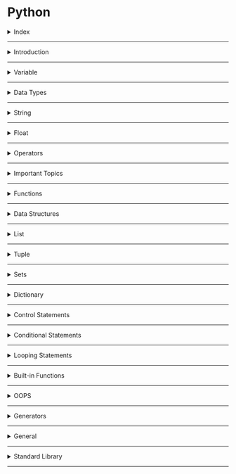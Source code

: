 # Python

<details>
<summary>Index</summary>

### Index
* Introduction
* Variable
* Data Types
* String
* Float
* Operators
* Important Topics
* Functions
* Data Structures
* List
* Tuple
* Set
* Dictionary
* Control Statements
* Conditional Statements
* Looping Statements
* Built-in Functions
* OOPs
* Generators
* General
* Standard Library

</details>

---

<details>
<summary>Introduction</summary>

### Introduction

##### Python
Python is an object-oriented programming language.  
we can create programs with minimal amount of code compare to the other programming languages like C++, Java. 

```py
print("Hello World")
```

* __Applications of Python__ : 
   - Web Applications
   - Artificial intelligence (AI)
   - Machine Learning (ML)
   - Backend Development, 
   - ...etc.

* __Features of Python__ :
   - Easy to Learn & Code
   - Open Source Programming Language
   - Object-Oriented Language
   - Dynamic Typed Language
   - Large Standard Library

##### Case sensitive
   - Python is a case-sensitive language. 
   - It means uppercase letters and lowercase letters are different in Python.
   - Example : The __username__, __UserName__, and __userName__ are three different variables.


##### Comment
A __Comment__ is not executed.
Understanding the code easily after a long-term.


```py
## Single Line Comment

"""
Multiple Comment
Multiline Comment
"""

'''
Multiple Comment
Multiline Comment
'''

```

##### Output
```py 
# print function => This is used to print the output
print("Hello World")   # Hello World
```

##### Input
```py 
# input function => This is used to take input from the user

# user input always a string datatype
user_input = input()   # Hello World

# print function => This is used to print the output
print(user_input)   # Hello World
```

##### Dynamically Typed
* __Python__ is a dynamically typed language, which means there is no need to declare the type of variable when we create it. 
* Python itself checks and identifies the type of a variable based on the assigned value.

* Other programming languages like `C`, `C++`, `Java`, `Typescript`...etc are statically typed languages which means we must declare the type of the variable. we cannot change the data type of a variable during the execution of the program.

```py 
x = 6
print(type(x))  # <class 'int'>

x = 'Ande Praveen' 
print(type(x))  # <class 'str'>
```

</details>

---

<details>
<summary>Variable</summary>

### Variable
Variables are like containers. we can use these containers to store data during program execution. we can mention a name for identify a particular container. So those named Containers are called variables. we can manipulate the data in the containers by referring that variable name.

we can store different types of data in the containers. In programming languages, we have some categories in data.

Python supports various data types:
1. String 
2. Integer 
3. Float
4. Boolean
5. None

* we can assign a value to the variable with the help of assignment Operator( `=` ).

```py 
my_variable = 10
```

values in the variables can be re-assigned.

```py 
my_variable = 10
print(my_variable)  # 10

my_variable = "Ten"
print(my_variable)  # Ten
```

</details>

---

<details>
<summary>Data Types</summary>

### Datatypes
The datatype determines how the data can be used in the program.  
* For example, mathematical operations can be done on Integer and Float types of data.
1. String
2. Integer 
3. Float
4. Boolean
5. None

##### Datatype Checking
We can check datatype with `type()` built-in function.

```py 
print((type(10)))  # <class 'int'>
```

##### String
A String is a stream of characters enclosed within quotes.

```py 
my_string1 = "Hello World"
my_string2 ='some@example.com'
my_string3 ="1234"
```

##### Integer
Any number without a decimal point is called Integer datatype.  

`-3, -2, -1, 0, 1, 2, 3`

##### Float
Any number with a decimal point is called float datatype.

`3.14, 10.0, 0.5`

##### Boolean
If we have Only 2 possible options to select either `True` or `False`.  
python considered `True` and `False` are boolean values.

##### None
It is used to __no value__ or __nothing__.

```py 
my_variable = None
```

##### Type Conversion
Converting the value from one datatype to another datatype is called Type Conversion.
* str()
* int()
* float()
* bool()
* list()
* tuple()
* set() 
* dict()

##### String to Integer
`int()` converts valid data of any type into integer.

```py 
a = "5"
a = int(a)
print(type(a))  # <class 'int'>
print(a)  # 5
```

##### Integer to String
`str()` converts data of any type into a string.

```py 
a = int(input())  # 2
b = int(input())  # 3
result = a + b
print("Sum: " + str(result))  # Sum: 5
```

##### Mutable vs Immutable
*  Immutable Data Types
   - values Cannot be modified after creation.		
   - Examples: `str`, `int`, `float`, `tuple`	
  
* Mutable Data Types
   - values Can be modified after creation also.
   - Examples: `list`, `set`, `dict`

##### Types of Variables
The scope of a variable is the region in which that variable can be accessed.
1. Local Variable
2. Global Variable

##### Local Variable 
If a variable is declared inside a function then that type of variable is called Local Variable. 

we can access these Local Variables only within that particular block of code.

If the value of the local variable is modified in one function, then that changes are not reflected in another function.

we can convert a local variable to a global variable by using `global` keyword before the variable.

```py 
def my_function():
    global my_variable
    my_variable = 10

# Call the function to set the value of my_variable
my_function()

# Now, you can print my_variable
print(my_variable)  # 10

```

##### Global Variables
If a variable is declared outside a function then that variable is called Global variable.

These Global Variables can be accessed at any part of the code including Functions also.

If the value of the global variable is modified inside a function then that changes are reflected in the rest of the program.

```py 

global_variable = 10
print(global_variable)  # 10

```
</details>

---

<details>
<summary>String</summary>

### String 
A __String__ is a stream of characters enclosed within quotes.

##### String Methods
* Verification
   - `isdigit()`
   - `islower()`
   - `isupper()`
   - `isalpha()`
   - `isalnum()`
   - `startswith()`
   - `endswith()` 
* Conversion
   - `lower()`
   - `upper()`
   - `swapcase()`
* Updation
   - `strip()`
   - `replace()` 
   - `split()`
* Counting
  - `count()`
* Finding
  - `index()`  
    

##### __Verification__
##### isdigit()
Give `True` if all the characters in the string are digits. Otherwise, `False`.

```py 
is_digit = "123".isdigit()
print(is_digit)  # True

is_digit = "123A".isdigit()
print(is_digit)  # False
```

##### islower()
Gives `True` if all letters in the string are in lowercase. Otherwise, `False` (If there is any uppercase letter).

```py 
is_lower = "hello praveen@".islower()
print(is_lower)  # True

is_lower = "Hello Praveen@".islower()
print(is_lower)  # False
```

##### isupper()
Gives `True` if all letters in the string are in uppercase. Otherwise, `False` (If there is any lowercase letter).

```py 
is_upper = "HELLO PRAVEEN!".isupper()
print(is_upper)  # True

is_upper = "Hello Praveen!".isupper()
print(is_upper)  # False
```

##### isalpha()
Gives `True` if all the characters in the string are only alphabet. Otherwise, `False` (lowercase or uppercase).

```py 
is_alpha = "Praveen".isalpha()
print(is_alpha)  # True

is_alpha = "Praveen123@".isalpha()
print(is_alpha)  # False
```

##### isalnum()
Gives `True` if the string is alphanumeric (a letter or a number). Otherwise, `False`.

```py 
is_alnum = "praveen123".isalnum()
print(is_alnum)  # True

is_alnum = "Praveen".isalnum()
print(is_alnum)  # True

is_alnum = "praveen123@".isalnum()
print(is_alnum)  # False
```

##### startswith()
Gives `True` if the string starts with the specified value. Otherwise, `False`.

```py 
url = "https://www.google.com"
is_secure_url = url.startswith("https://")
print(is_secure_url)  # True
```

##### endswith()
Gives `True` if the string ends with the specified value. Otherwise, `False`.

```py 
gmail_id = "example123@gmail.com"
is_gmail = "example@gmail.com".endswith("@gmail.com")
print(is_gmail)  # True
```

##### __Conversion__

##### lower()
Gives a new string by converting each letter of the given string to __lowercase__.

```py 
name = "Ande Praveen"
lower_name = name.lower()
print(lower_name)  # ande praveen

name = "Ande Praveen@1"
lower_name = name.lower()
print(lower_name)  # ande praveen@1
```

##### upper()
Gives a new string by converting each letter of the given string to __uppercase__.

```py 
name = "Ande Praveen"
upper_name = name.upper()
print(upper_name)  # ANDE PRAVEEN

name = "Ande Praveen@1"
upper_name = name.upper()
print(upper_name)  # ANDE PRAVEEN@1
```

##### swapcase()
Gives a new string after converting the uppercase letters to lowercase and vice-versa.

```py 
swapped = "Ande Praveen".swapcase()
print(swapped)  # aNDE pRAVEEN
```

##### __Updation__

##### strip()
Removes all the leading and trailing spaces from a string.

```py 
mobile = "  1234567890   "
mobile = mobile.strip()
print(mobile)  # 1234567890
```

```py 
name = "Praveen."
name = name.strip(".")
print(name)  # Praveen
```

```py 
name = ".,Praveen.,,  ."
name = name.strip(" ,.")
print(name)  # Praveen
```

##### replace()
Gives a new string after replacing all the occurences of the old string with the new string.

```py 
sentence = "I am bad boy"
sentence = sentence.replace("bad", "good")
print(sentence)  # I am good boy
```

##### split() 
The `split()` splits a string into a list at every specified separator.If no separator is specified, the default separator is whitespace.

```py 
nums = "1 2 3 4"
num_list = nums.split()
print(num_list)  # ['1', '2', '3', '4']  
```

```py 
nums = "1,2,3,4"
num_list = nums.split(',')
print(num_list)  # ['1', '2', '3', '4'] 
```

##### __Counting__

##### count()
The `count()` method gives the number of times the specified string appears in the string.

```py 
text = "Hello World"
letter_count = text.count("l")
print(letter_count)  # 3
```

##### __Finding__

##### index()
The `index()` method gives the index of first occurrence of the specified string.

```py 
sentence = "I am very happy"
word_index = sentence.index("happy")  # 10
```

</details>

---

<details>
<summary>Float</summary>

### Float Methods

##### round()
`round()` Function Rounds the float value to the given number of decimal digits.

`rounded_number = round(number, digits)`

digits -> defines the number of decimal digits to be considered for rounding.

When digits not specified, the default value is 0.

```py 
a = round(3.14159, 2)
print(a)  # 3.14

a = round(5.6777)
print(a)  # 6
```
</details>

---

<details>
<summary>Operators</summary>

### Operators

1. Assignment
   * `=`
2. Arithmetic
   * `+ - * /`
   * `%`  Modulus -> Remainder
   * `**` Exponent -> power
   * `//` Floor Division -> Quotient
3. Compound Assignment -> Assign to a Existed Variable
   * `+=   -=  *=   /=`
4. Conditionals
   * `==   !=   <   >   <=   >=`
5. Logical
   * The logical operators are used to perform logical operations on Boolean values. Gives `True` or `False` as a result.
     - `and` -> All the booleans are __True__
     - `or` -> Any one of the booleans is __True__
     - `not` -> It gives opposite of boolean

##### BODMAS
The standard order of evaluating an expression is __BODMAS__ rule.

1. Brackets (B)
2. Orders (O) -> Exponent
3. Division (D)
4. Multiplication (M)
5. Addition (A)
6. Subtraction (S)

`Expression: (5 * 2) + (3 * 4 + 4 / 2)`

* Step by Step Explanation
```Bash
(5 * 2) + (3 * 4 + 4 / 2)
(10) + (3 * 4 + 2)
(10) + (12 + 2)
(10) + (14)
24
```

</details>

---

<details>
<summary>Important Topics</summary>

### Important Topics
* Concatenation
* Repetition
* Indexing
* Membership Check
* String Format

##### Concatenation
Concatenation means Joining.  
we can do Concatenation with addition symbol `+`.
* String Concatenation is possible only with strings. 
* list concatenation is possible only with lists.

```py 
# String Concatenation
a = "Hello" + " " + "World"
print(a)  # Hello World

# List Concatenation
list_a = [1, 2, 3]
list_b = [4, 5, 6]

final_list = list_a + list_b
print(final_list)  # [1, 2, 3, 4, 5, 6]
```

##### Repetition
we can do repetition with multiplication symbol `*`.

```py 
# string repetition with '*' operator
a = "*" * 10
print(a)  # **********

# list repetition with '*' operator
a = [1, 2, 3] * 3
print(a)  # [1, 2, 3, 1, 2, 3, 1, 2, 3]
```

##### Indexing
Every Character/Item has two index values.
* Positive Indexing
   - Positive Index returns the nth character/Item from the start.
* Negative Indexing
   - Negative Index returns the nth character/Item from the end.

```py 
# Indexing
# Index starts from 0

#  P  R  A  V  E  E  N
#  0  1  2  3  4  5  6  =>  Positive
# -7 -6 -5 -4 -3 -2 -1  =>  Negative

# String
my_name = "Ande Praveen"
print(my_name)  # Ande Praveen

# Positive Index
first_character = my_name[0]
print(first_character)  # A

# Negative Index
last_character = my_name[-1]
print(last_character)  # n

# List
numbers_list = [0, 1, 2, 3, 4, 5]
print(numbers_list)  # [0, 1, 2, 3, 4, 5]

# Positive Index
first_Item = numbers_list[0]
print(first_Item)  # 0

# Negative Index
last_item = numbers_list[-1]
print(last_item)  # 5
```

##### Membership Check
Membership gives `True` or `False`. 

```py 
# Membership Check

"""
in
not in
"""

print("----string membership check-------")
word = "python"
is_part = "on" in word
print(is_part)  # True

word = "python"
is_part = "on" not in word
print(is_part)  # False

print("----list membership check-------")
my_list = [1, 2, 3, 4, 5]
is_part = 5 in my_list
print(is_part)  # True

my_list = [1, 2, 3, 4, 5]
is_part = 5 not in my_list
print(is_part)  # False

print("----tuple membership check-------")
my_tuple = (1, 2, 3, 4, 5)
is_part = 5 in my_tuple
print(is_part)  # True

print("-------")
my_tuple = (1, 2, 3, 4, 5)
is_part = 5 not in my_tuple
print(is_part)  # False

```

##### String Format
string formatting simplifies the concatenation.

```py 
# string formatting

# without string formatting
name = "praveen"
age = 26
message = "my name is " + name + " and "+ " my age is " + str(age) + "."
print(message)   # my name is praveen and  my age is 26.

# with string formatting
name = "praveen"
age = 26
message = f"my name is {name} and my age is {age}."
print(message)  # my name is praveen and my age is 26.

```

##### Packing & Unpacking

```py 

# Packing & Unpacking

"""
packing : 
In tuple packing, values separated by commas will be packed into a tuple.
"""
my_tuple = 1, 2, 3
print(my_tuple)  # (1, 2, 3)
print(type(my_tuple))  # <class 'tuple'>

a = 1,
print(a)  # (1,)
print(type(a))  # <class 'tuple'>

a, = 1,
print(a)  # 1
print(type(a))  # <class 'int'>


"""
unpacking :
values of any sequence can be directly assigned to variables.
number of variables in the left should match the length of sequence.
"""

my_tuple = ("R", "e", "d")
print(my_tuple)  # ('R', 'e', 'd')

# we must match the number of variable to number of items in sequence.
variable_1, variable_2, variable_3, = my_tuple
print(variable_1)  # R
print(variable_2)  # e
print(variable_3)  # d

```

##### Slicing

```py 
# slicing

# String Slicing
# Obtaining a part of a string is called string slicing.

"""
variable_name[start_index:end_index]
starts from start_index and stops at end_index
end_index is not included in the slice
"""

string = "Hello World"
print(string)  # Hello World

print("-----string slicing-----")
sliced_part = string[6:11]
print(sliced_part)  # world

print("-----slicing to end------")
sliced_part = string[6:]
print(sliced_part)  # world

print("-----slicing from start------")
sliced_part = string[:5]
print(sliced_part)  # Hello

print("-------string slicing with negative indexing----")
sliced_part = string[-11:-6]
print(sliced_part)  # Hello

print("-------string slicing with Positive Indexing & Negative Indexing ----")
sliced_part = string[0:-6]
print(sliced_part)  # Hello

print("----reversing a string-------")
# -1 step will reverse the order of items in the string.
reversed_string = string[::-1]
print(reversed_string)  # dlroW olleH
```


```py 

# Slicing
# List Slicing

numbers_list = [0, 1, 2, 3, 4, 5]
print(numbers_list)  # [0, 1, 2, 3, 4, 5]

print("------list slicing------")
sliced_part = numbers_list[1:3]
print(sliced_part)  # [1, 2]

print("-----slicing to end------")
sliced_part = numbers_list[3:]
print(sliced_part)  # [3, 4, 5]

print("-----slicing from start------")
sliced_part = numbers_list[:3]
print(sliced_part)  # [0, 1, 2]

print("------list slicing with negative indexing------")
sliced_part = numbers_list[-5:-1]
print(sliced_part)  # [1, 2, 3, 4]

print("------list slicing with Positive Indexing & Negative Indexing------")
sliced_part = numbers_list[1:-1]
print(sliced_part)  # [1, 2, 3, 4]

print("====== slicing with step size ======")

print("------slicing with positive step size-----")
# variable[start:end:positive_step]
sliced_part = numbers_list[1:5:2]
print(sliced_part)  # [1, 3]

print("----slicing with negative step size-------")
"""
variable[start:end:negative_step]
start index should be greater than end index.
start > end
"""
sliced_part = numbers_list[5:2:-1]
print(sliced_part)  # [5, 4, 3]

print("----reversing a list-------")
# -1 for step will reverse the order of items in the list.
reversed_list = numbers_list[::-1]
print(reversed_list)  # [1, 2, 3, 4, 5]

```

##### Case Style

```py 
# case style

print("camelCase")  # camelCase
print("PascalCase")  # PascalCase
print("snake_case")  # snake_case

```

</details>

---

<details>
<summary>Functions</summary>

### Functions
A __Function__ is a block of reusable code to perform a specific action. Functions help us in using existing code without writing it every time when we need it. A Function is executed when calls it.

We can use the same code many times with different arguments, to produce different results.

A function can be defined using a keyword `def`. A function is uniquely identified by the function_name.

```py
# Function Definition
def greet():
    print("Hello")


# Function Calling
greet()  # Hello
greet()  # Hello
```

##### Function Arguments
We can pass values to a function using Arguments.

```py 
# Function with Arguments

# Function Declaration
def greet(word):
    message = "Hello " + word
    print(message)


name = input()  # Praveen

# we can pass values to a function using an argument
# Function Calling
greet(word=name)  # Hello Praveen
```

```py
# Function declaration with return Keyword
def greet(word):
    return "Hello " + word


name = input()  # Praveen

output = greet(word=name)
print(output)  # Hello Praveen

```
##### Positional Arguments

```py
# Function declaration with return Keyword
def greet(greet, name):
    return greet + " " + name


my_greet = input()  # Hello
my_name = input()  # Praveen

output = greet(my_name, my_greet)
print(output)  # Hello Praveen

```

##### Providing default values
Default values indicate that the function argument will take that value if no argument value is passed during the function call.

```py 
def greet(arg_1 = "Hi", arg_2 = "Ram"):
    print(arg_1 + " " + arg_2)


greeting = input()  # Hello
name = input()  # Teja

greet()  # Hi Ram
greet(greeting)  # Hello Ram
```

##### Recursion
A function calling itself is called Recursion.

```py 
def factorial(n):  # Recursive Function
   if n == 1:  # Base Case
       return 1
   return n * factorial(n - 1)  # Recursion


num = int(input())  # 5
result = factorial(num)
print(result)  # 120
```

##### Lambda function 
A `lambda` function is an __anonymous__ function used for doing simple operations. __lambda__ functions can have any number of arguments, but can only have one expression.

The expression is executed and returned when the lambda function is called.
`lambda arguments: expression`

```py 
mul = lambda x, y: x * y
print(mul(3, 7))  # 21
```

</details>

---

<details>
<summary>Data Structures</summary>

### Data Structures
Data Structures allow us to store and organize data efficiently.
This will allow us to easily access and perform operations on the data.

In Python, there are four built-in data structures :
* List
* Tuple
* Set
* Dictionary

1. Lists:
   - Ordered collection of data.
   - Mutable (can be modified after creation).
   - Enclosed within square brackets `[]`.
   - Example: `[1, 2, 3, 4, 5]`.
   - Allows duplicate elements.
   - Created using the `list()` function.

2. Tuples:
   - Ordered collection of data.
   - Immutable (cannot be modified after creation).
   - Enclosed within parentheses `()`.
   - Example: `(1, 2, 3, 4, 5)`.
   - Allows duplicate elements.
   - Created using the `tuple()` function.

3. Sets:
   - Unordered collection of data.
   - Mutable (can be modified after creation).
   - Enclosed within curly brackets `{}`.
   - Example: `{1, 2, 3, 4, 5}`.
   - Does not allow duplicate elements.
   - Created using the `set()` function.

4. Dictionaries:
   - Unordered collection of data that stores data in key-value pairs.
   - Mutable (can be modified after creation).
   - Enclosed within curly brackets `{}` in the form of key-value pairs.
   - Example: `{ 'a': 1, 'b': 2, 'c': 3, 'd': 4, 'e': 5 }`.
   - Does not allow duplicate keys.
   - Created using the `dict()` function.

</details>

---

<details>
<summary>List</summary>

### List
An Array holds an ordered collection of items.  
__List__ is the Mutable Data Structure.

![list](./Assets/04_Data_Structures/01_list/list.webp)

##### Creating a List
A List can be created by enclosing elements within [square] brackets where each item is separated by a comma.

```py 
a = 2
list_a = [5, "Six", a, 8.2]

print(type(list_a))  # <class 'list'>
print(list_a)  # [5, "Six", a, 8.2]
```

##### List Methods

```py 
# Data Structures
# list

"""
list methods:
-------------
append() => adds an element to the end of the list.
extend() => adds all the elements of the sequence to the end of the list.
insert() => element inserted to the list at specified index.

pop() => removes last element
remove() => removes the first matching element from the list
clear() => removes all the items from the list & it gives Empty List

index() => returns the index of first matching element from the list
count() => returns the number of elements with the specified value
len() => find number of items

sort() => arrange in ascending order
sorted() => it creates a new sorted list

join() => The `join()` takes all the items in a sequence of strings and joins them into one string.
` 
==============
"""

print("-----append()--------")
# my_list.append(value)
# adds an element to the end of the list.

my_list = [1, 2, 3, 4, 5]
print(my_list)  # [1, 2, 3, 4, 5]
add_element = "six"
my_list.append(add_element)
print(my_list)  # [1, 2, 3, 4, 5, 'six']

print("-------")

my_list = [1, 2, 3, 4, 5]
print(my_list)  # [1, 2, 3, 4, 5]
add_list = ["six", "seven"]
my_list.append(add_list)
print(my_list)  # [1, 2, 3, 4, 5, ['six', 'seven']]


print("-----extend()------")
# list_a.extend(list_b)
# adds all the elements of the sequence to the end of the list.

list_a = [1, 2, 3]
list_b = ["four", "five", "six"]
print(list_a)  # [1, 2, 3]
list_a.extend(list_b)
print(list_a)  # [1, 2, 3, 'four', 'five', 'six']

print("----insert()-----")
# my_list.insert(index, value)
# element inserted to the list at specified index.
my_list = [1, 2, 3, 4, 5]
print(my_list)  # [1, 2, 3, 4, 5]
add_element = "six"
my_list.insert(3, add_element)
print(my_list)  # [1, 2, 3, 'six', 4, 5]


print("-----pop()------")
# my_list.pop()
# removes last element and returns last element.
my_list = [1, 2, 3, 4, 5]
print(my_list)  # [1, 2, 3, 4, 5]
last_item = my_list.pop()
print(last_item)  # 5
print(my_list)  # [1, 2, 3, 4]

print("-----remove()------")
# my_list.remove(value)
# removes the first matching element from the list
my_list = [1, 2, 3, 2, 5]
print(my_list)  # [1, 2, 3, 2, 5]
my_list.remove(2)
print(my_list)  # [1, 3, 2, 5]

print("-----clear()-------")
# my_list.clear()
# removes all the items from the list
# it gives an empty list
my_list = [1, 2, 3, 4, 5]
print(my_list)  # [1, 2, 3, 4, 5]
my_list.clear()
print(my_list)  # []

print("------index()-----")
# my_list.index(value)
# returns the index of first matching element from the list
my_list = [1, 2, 3, 3, 5]
print(my_list)  # [1, 2, 3, 3, 5]
index = my_list.index(3)
print(index)  # 2

print("-----count()--------")
# my_list.count(value)
# returns the number of elements with the specified value
my_list = [1, 2, 3, 3, 5]
print(my_list)  # [1, 2, 3, 3, 5]
counting = my_list.count(3)
print(counting)  # 2

print("---sort()------")
# my_list.sort()
# arrange in ascending order
my_list = [1, 4, 2, 8, 4, 6, 5]
print(my_list)  # [1, 4, 2, 8, 4, 6, 5]
my_list.sort()  # sort modifies the list
print(my_list)  # [1, 2, 4, 4, 5, 6, 8]

print("------sorted()-----")
# sorted() is a function
# it creates a new sorted list
my_list = [1, 4, 2, 8, 4, 6, 5]
print(my_list)  # [1, 4, 2, 8, 4, 6, 5]
sorted_list = sorted(my_list)
print(sorted_list)  # [1, 2, 4, 4, 5, 6, 8]
print(my_list)  # [1, 4, 2, 8, 4, 6, 5]

print("-----copy of list--------")
my_list = [1, 2, 3, 4, 5]
print(my_list)  # [1, 2, 3, 4, 5]
print(id(my_list))  # 2143112213184
copy_list = my_list.copy()
print(copy_list)  # [1, 2, 3, 4, 5]
print(id(copy_list))  # 2143112510720

print("----")
my_list = [1, 2, 3, 4, 5]
print(my_list)  # [1, 2, 3, 4, 5]
print(id(my_list))   # 2143112147392
copy_list = my_list.copy()
copy_list[0] = 0
my_list[4] = 7
print(my_list)  # [1, 2, 3, 4, 7]
print(copy_list)  # [0, 2, 3, 4, 5]
print(id(copy_list))  # 2143112213184

print("====================")
```

```py 
# Data Structures
# List


"""
list holds an ordered sequence of items.
list is a mutable

"""

print("-----converting to list-------")
# list(sequence)
# takes a sequence and converts it into list
name = "praveen"
print(name)  # praveen
characters_list = list(name)
print(characters_list)  # ['p', 'r', 'a', 'v', 'e', 'e', 'n']

print("----list item updation-------")
# mylist[index] = value
my_list = [0, 1, 2, 3, 4, 5]
print(my_list)  # [0, 1, 2, 3, 4, 5]
my_list[3] = "Three"
print(my_list)  # [0, 1, 2, 'Three', 4, 5]


print("----length of list-------")
list_length = len(my_list)
print(list_length)  # 6
```

##### join() 
The `join()` takes all the items in a sequence of strings and joins them into one string.

`sentence = "joiner".join(sequence)`

```py 
list_a = ['Python', 'is', 'a', 'programming', 'language']
string_a = " ".join(list_a)
print(string_a)  # Python is a programming language
```

##### reverse a List
Reversing a list using `reverse()` method

The `reverse()` method can be used to reverse a List. It updates the original list.

```py 
week_days = ['Monday', 'Tuesday', 'Wednesday']
week_days.reverse()

print(week_days)  # ['Wednesday', 'Tuesday', 'Monday']
```

##### Remove
remove is a method that is used to remove the first occurrence of a specified value from a list. If the specified value is not found, it raises a ValueError.

```py 
my_list = [1, 2, 3, 2]
my_list.remove(2)

print(my_list) # [1,3,2]
```


```py 
# remove all 2's
my_list = [1, 2, 3, 2, 5]

while 2 in my_list:
    my_list.remove(2)

print(my_list)  # [1,3,5]
```

##### del 
we can delete a variable.  
`del` is a statement that is used to delete an item at a specific index from a list. If the specified index does not exist, it raises an IndexError. 
```py 
my_list = [1, 2, 3, 2]
del my_list[1]

del my_list

```

It is recommended to use `remove` when you want to remove an item by its value and `del` when you want to remove an item by its index.

##### Shallow Copy
A shallow `copy` creates a new object which stores the reference of the original elements.

```py 

original_list = [1, 2, 3, 4, 5]

# Copy Method
shallow_copy = original_list.copy()

# Slicing
shallow_copy = original_list[:]

# List Constructor
shallow_copy = list(original_list)

```

##### Deep Copy
A `deepcopy` creates a new object and recursively adds the copies of nested objects present in the original elements. 

```py 
from copy import copy, deepcopy

original_list = [1, [2, 3], 4]

shallow_copy = copy(original_list)
deep_copy = deepcopy(original_list)

# Modify the shallow copy
shallow_copy[0] = 100
shallow_copy[1][0] = 200

# Modify the deep copy
deep_copy[0] = 1000
deep_copy[1][0] = 2000

print(original_list)  # [100, [200, 3], 4]
print(shallow_copy)  # [100, [200, 3], 4]
print(deep_copy)     # [1000, [2000, 3], 4]

```
</details>

---

<details>
<summary>Tuple</summary>

### Tuple
A __tuple__ holds an ordered collection of items. A tuple is an immutable object, i.e. we cannot change the items of the tuple after creation. we can use Read-Only purpose.

##### Creating a Tuple
* Created by enclosing elements within (round) brackets.
* Each item is separated by a comma.

```py 
# Data Structures
# tuples

"""
It holds an ordered sequence of items.
tuple is immutable object.
tuples doesn't support modification.
we can use the tuple items.

operations done on tuples :
 len()
 iterating
 slicing
 extended slicing
"""

print("----creating a tuple-------")
# create a tuple by enclosing within (round) brackets.
# brackets are optional while creating tuples.
a = "variable"
my_tuple = (a, 1, 2.43, "three", True)
print(my_tuple)  # ('variable', 1, 2.43, 'three', True)
print(type(my_tuple))  # <class 'tuple'>

print("---single item tuple-----")
my_tuple = (26,)
print(my_tuple)  # (26,)
print(type(my_tuple))  # <class 'tuple'>

print("---accessing tuple elements-----")
# accessing tuple elements is also similar to string and list accessing.
my_tuple = (a, 1, 2.43, "three", True)
print(my_tuple[3])  # three

print("---tuples doesn't support modification----")
my_tuple = (a, 1, 2.43, "three", True)
# my_tuple[3] = "four"  # Tuples don't support item assignment


print("------converting string to tuple-------")
# tuple(sequence)
color = "Red"
print(color)  # Red
color_tuple = tuple(color)
print(color_tuple)  # ('R', 'e', 'd')


print("------converting list to tuple-------")
my_list = [1, 2.43, "three", True]
print(my_list)  # [1, 2.43, 'three', True]
my_tuple = tuple(my_list)
print(my_tuple)  # (1, 2.43, 'three', True)

print("==================")

```
</details>

---

<details>
<summary>Sets</summary>

### Sets 
Sets are the unordered collection of items.  
* Sets contain unique elements (no duplicates)
* Set is mutable data structure.

##### Creating a Set
- Created by enclosing elements within `{curly}` brackets.
- Each item is separated by a comma.
- Set items need not be in the same order as defined.

```py 
a = 2
set_a = {5, "Six", a, 8.2}
print(type(set_a))  # <class 'set'>
print(set_a)  # {5, "Six", 2, 8.2}
```

```py 
set_a = {"a", "b", "c", "a"}
print(set_a)  # {'b', 'a', 'c'}  # set removes the duplicates
```

```py 
# Datastructures
# set

"""
unordered collections of items
every set element is unique.
every set element must be immutable.
As `list` is mutable, Set cannot have list as an item.
set contains unique elements.
"""

print("----creating a set --------")
# A set is created by enclosing elements within {curly} brackets.
# Each item is separated by a comma.
variable = 26
my_set = {variable, 1, 3.14, "string", True}
# set items are unordered items.
print(my_set)  # {1, 26, 3.14, 'string'}
print(type(my_set))  # <class 'set'>

print("---set items are unique items-----")
# set contains unique elements.
# no duplicate items
# set removes the duplicate elements.
my_set = {1, 2, 2, 3, 3, 3}
print(my_set)  # {1, 2, 3}

print("-------immutable items----")
# my_set = {1,  2, [3, 4]}  # Error
# print(my_set)

my_set = {1,  2, (2, 4)}  # No Error
print(my_set)  # {1, 2, (2, 4)}

print("-----creating empty set-----")
empty_set = set()
print(empty_set)  # set()
print(type(empty_set))  # <class 'set'>

print("------converting to set-----")
# set(sequence) takes any sequence as argument and converts to set, avoiding duplicates.
print("-----list to set-----")
my_list = [1, 2, 2, 3, 3, 3, 4, 4, 4, 4]
print(my_list)  # [1, 2, 2, 3, 3, 3, 4, 4, 4, 4]
print(type(my_list))  # <class 'list'>

my_set = set(my_list)
print(my_set)  # {1, 2, 3, 4}
print(type(my_set))  # <class 'set'>

print("-----string to set-----")

string = "apple"
print(string)  # apple
print(type(string))  # <class 'str'>

my_set = set(string)
print(my_set)  # {'a', 'l', 'e', 'p'}
print(type(my_set))  # <class 'set'>

print("-----tuple to set-----")
my_tuple = (1, 2, 2, 3, 3, 3, 4, 4, 4, 4)
print(my_tuple)  # (1, 2, 2, 3, 3, 3, 4, 4, 4, 4)
print(type(my_tuple))  # <class 'tuple'>

my_set = set(my_tuple)
print(my_set)  # {1, 2, 3, 4}
print(type(my_set))  # <class 'set'>

print("------accessing items--------")
# as sets are unordered, we cannot access or change an item of a set.
# we cannot do indexing and slicing

print("=========== set methods ==========")

'''
add()
update()
discard()
remove()
'''

print("---adding items------")

print("-----adding single item------")
# adds the item to the set, if  the item is not present already.
# my_set.add(value)
my_set = {1, 2, 3, 4}
print(my_set)  # {1, 2, 3, 4}
add_item = 5
my_set.add(add_item)
print(my_set)  # {1, 2, 3, 4, 5}

print("----------adding multiple items----------")
# add multiple items to the set.
# my_set.update(sequence)
my_set = {1, 2, 3, 4}
print(my_set)  # {1, 2, 3, 4}
add_list = [5, 6, 7, 7, 7, 6]
my_set.update(add_list)
print(my_set)  # {1, 2, 3, 4, 5, 6, 7}


print("-------removing a specific item--------")
print("----discard()-----")
# takes a single value and removes if present.
# if not present gives No error
# my_set.discard(value)
my_set = {1, 2, 3, 4, 5, 6, 7}
print(my_set)  # {1, 2, 3, 4, 5, 6, 7}
remove_item = 3
my_set.discard(remove_item)
print(my_set)  # {1, 2, 4, 5, 6, 7}

print("-------remove()-------")
# takes a single value and removes if present.
# if not present gives an error
# my_set.remove(value)
my_set = {1, 2, 3, 4, 5, 6, 7}
print(my_set)  # {1, 2, 3, 4, 5, 6, 7}
remove_item = 3
my_set.remove(remove_item)
# remove_item = 8
# my_set.remove(remove_item) # gives an error
print(my_set)  # {1, 2, 4, 5, 6, 7}


print("-------operations on sets-----")
# clear
# len
# membership check

print("----membership check------")
my_set = {1, 2, 3, 4, 5, 6, 7}
print(my_set)  # {1, 2, 3, 4, 5, 6, 7}
is_part = 3 in my_set
print(is_part)  # True
is_part = 8 in my_set
print(is_part)  # False

```

##### Set Operations

```py 
# Data structures
# set

print("-----set operations-------")
"""
union  => |
intersection => &
difference => -
symmetric_difference => ^
"""

print("------union-----")
# union of two sets is a set containing all elements of both sets.
# set_a | set_b
# set_a.union(sequence)
print("-----|--------")
set_a = {1, 2, 3, 4}
set_b = {3, 4, 5, 6}
union_set = set_a | set_b
print(union_set)  # {1, 2, 3, 4, 5, 6}

print("-----union()--------")
# union() converts sequence to a set, and performs the union.
set_a = {1, 2, 3, 4}
set_b = [3, 4, 5, 6]
union_set = set_a.union(set_b)
print(union_set)  # {1, 2, 3, 4, 5, 6}

print("----intersection------")
# intersection of two sets is a set containing common elements of both sets.
# set_a & sety_b
# set_a.intersection(sequence)
print("---------&--------")
set_a = {1, 2, 3, 4}
set_b = {3, 4, 5, 6}
common_set = set_a & set_b
print(common_set)  # {3, 4}

print("-----intersection()--------")
# intersection() converts sequence to a set, and performs the union.
set_a = {1, 2, 3, 4}
set_b = [3, 4, 5, 6]
common_set = set_a.intersection(set_b)
print(common_set)  # {3, 4}

print("-------difference------")
# difference of two sets is a set containing all the elements in the first set but not second.
# set_a - sety_b
# set_a.difference(sequence)
print("--------- - --------")
set_a = {1, 2, 3, 4}
set_b = {3, 4, 5, 6}
difference_set = set_a - set_b
print(difference_set)  # {1, 2}

print("-----difference()--------")
# difference() converts sequence to a set, and performs the difference.
set_a = {1, 2, 3, 4}
set_b = [3, 4, 5, 6]
difference_set = set_a.difference(set_b)
print(difference_set)  # {1, 2}

print("-----symmetric_difference------")
# symmetric_difference of two sets is a set containing all elements which are not common to both sets.
# set_a ^ sety_b
# set_a.symmetric_difference(sequence)

print("--------- ^ --------")
set_a = {1, 2, 3, 4}
set_b = {3, 4, 5, 6}
symmetric_difference_set = set_a ^ set_b
print(symmetric_difference_set)  # {1, 2, 5, 6}

print("-----symmetric_difference()--------")
# symmetric_difference() converts sequence to a set, and performs the symmetric_difference.
set_a = {1, 2, 3, 4}
set_b = [3, 4, 5, 6]
symmetric_difference_set = set_a.symmetric_difference(set_b)
print(symmetric_difference_set)  # {1, 2, 5, 6}


print("-------set comparisons------")
# set comparisons are used to validate whether one set is fully exists within another.
# issubset()
# issuperset()
# isdisjoint()

print("-------subset--------")
# set_2.issubset(set_1)
# It returns True if all elements of second set are in  first set, else False.

set_1 = {1, 2, 3, 4, 5}
set_2 = {1, 2}
is_subset = set_2.issubset(set_1)
print(is_subset)  # True

print("-------superset--------")
# set_1.issuperset(set_2)
# It returns True if all elements of second set are in  first set, else False.

set_2 = {1, 2, 3, 4, 5}
set_1 = {1, 2}
is_superset = set_2.issuperset(set_1)
print(is_superset)  # True

print("-------disjoint--------")
# set_1.isdisjoint(set_2)
# It returns True when no common elements, else False.

set_1 = {1, 2, 3, 4}
set_2 = {5, 6, 7, 8}
is_disjoint = set_2.isdisjoint(set_1)
print(is_disjoint)  # True

set_1 = {1, 2, 3, 4, 5}
set_2 = {5, 6, 7, 8}
is_disjoint = set_2.isdisjoint(set_1)
print(is_disjoint)  # False

print("=================")

```

</details>

---

<details>
<summary>Dictionary</summary>

### Dictionary
A Dictionary is an unordered collection of items. Every dictionary item is a __Key-Value__ pair.  

##### create a Dictionary:  
* A dictionary is created by enclosing items within `{curly}` brackets.
* Each item in the dictionary has a Key-Value pair separated by a comma.

```py 
dict_a = {
  "name": "Teja",
  "age": 15
}
```

```py 
# Data structures
# dictionaries

"""
unordered collection of items
every dictionary item is a key-value pair.
"""

print("-------creating a dictionary-----")
# dictionary is created by enclosing items within {curly} brackets.
# each item in dictionary has a key-value pair separated by a comma.

my_dictionary = {"name": "praveen",
                 "age": 26,
                 "gmail": "praveenande84@gmail.com"}
print(my_dictionary)  # {'name': 'praveen', 'age': 26, 'gmail': 'praveenande84@gmail.com'}
print(type(my_dictionary))  # <class 'dict'>

print("---immutable keys---")
# dictionary keys must be immutable and must be unique.
# values can be any datatype and can repeat.

print("---creating empty dictionary-----")
empty_dictionary = {}
print(empty_dictionary)  # {}
print(type(empty_dictionary))  # <class 'dict'>

print("---------")
empty_dictionary = dict()
print(empty_dictionary)  # {}
print(type(empty_dictionary))  # <class 'dict'>

print("------accessing dictionary items------")
# to access the items in dictionary, we use [square] bracket along with the key to obtain its value.

print("-----accessing items----")
print("----get()----")
# The get() method returns None if the key is not found.
# my_dictionary.get("key")
my_dictionary = {"name": "praveen",
                 "age": 26,
                 "gmail": "praveenande84@gmail.com"}
print(my_dictionary)  # {'name': 'praveen', 'age': 26, 'gmail': 'praveenande84@gmail.com'}
print(my_dictionary.get("salary"))  # None

print("-----use [square] brackets-----")
# when we use the square brackets [] to access the key-value, keyError is raised in case key is not found in the dictionary.
my_dictionary = {"name": "praveen",
                 "age": 26,
                 "gmail": "praveenande84@gmail.com"}
print(my_dictionary)  # {'name': 'praveen', 'age': 26, 'gmail': 'praveenande84@gmail.com'}
# print(my_dictionary["salary"]) # KeyError: 'salary'
print(my_dictionary["name"])  # praveen

print("----membership check-------")
# check if the given key exists
my_dictionary = {"name": "praveen",
                 "age": 26,
                 "gmail": "praveenande84@gmail.com"}
print(my_dictionary)  # {'name': 'praveen', 'age': 26, 'gmail': 'praveenande84@gmail.com'}
result = "name" in my_dictionary
print(result)  # True

print("------operations on dictionary-------")
# we can update a dictionary :
# 1) Adding a key-value pair
# 2) modifying existing items
# 3) deleting existing items

print("-----adding a key-value pair------")
# my_dictionary["key"] = value
my_dictionary = {"name": "praveen",
                 "age": 26,
                 "gmail": "praveenande84@gmail.com"}
print(my_dictionary)  # {'name': 'praveen', 'age': 26, 'gmail': 'praveenande84@gmail.com'}
my_dictionary["salary"] = 83000
print(my_dictionary)  # {'name': 'praveen', 'age': 26, 'gmail': 'praveenande84@gmail.com', 'salary': 83000}


print("---------modifying existing items-------")
# as dictionaries are mutable, we can modify the values of the keys.
my_dictionary = {"name": "praveen",
                 "age": 26,
                 "gmail": "praveenande84@gmail.com"}
print(my_dictionary)  # {'name': 'praveen', 'age': 26, 'gmail': 'praveenande84@gmail.com'}
my_dictionary["age"] = 24
print(my_dictionary)  # {'name': 'praveen', 'age': 24, 'gmail': 'praveenande84@gmail.com'}


print("----deleting an existing items---------")
# we can use del keyword to remove individual items or the entire dictionary itself.
my_dictionary = {"name": "praveen",
                 "age": 26,
                 "gmail": "praveenande84@gmail.com"}
print(my_dictionary)  # {'name': 'praveen', 'age': 26, 'gmail': 'praveenande84@gmail.com'}
del my_dictionary["gmail"]
print(my_dictionary)  # {'name': 'praveen', 'age': 26}

print("-------dictionary views------")
print("------dictionary methods---------")
# keys()
# value()
# items()

print("-----keys------")
# my_dictionary.keys()
# keys() method returns a view object that displays a list of all the keys in the dictionary.
my_dictionary = {"name": "praveen",
                 "age": 26,
                 "gmail": "praveenande84@gmail.com"}
print(my_dictionary)  # {'name': 'praveen', 'age': 26, 'gmail': 'praveenande84@gmail.com'}
print(my_dictionary.keys())  # dict_keys(['name', 'age', 'gmail'])


print("-----values------")
# my_dictionary.values()
# values() method returns a view object that displays a list of all the values in the dictionary.
my_dictionary = {"name": "praveen",
                 "age": 26,
                 "gmail": "praveenande84@gmail.com"}
print(my_dictionary)  # {'name': 'praveen', 'age': 26, 'gmail': 'praveenande84@gmail.com'}
print(my_dictionary.values())  # dict_values(['praveen', 26, 'praveenande84@gmail.com'])


print("-----items------")
# my_dictionary.items()
# items() method returns a view object that displays a list of dictionary's key-value tuple pairs.
my_dictionary = {"name": "praveen",
                 "age": 26,
                 "gmail": "praveenande84@gmail.com"}
print(my_dictionary)  # {'name': 'praveen', 'age': 26, 'gmail': 'praveenande84@gmail.com'}
print(my_dictionary.items())  # dict_items([('name', 'praveen'), ('age', 26), ('gmail', 'praveenande84@gmail.com')])


print("----iterating over dictionary views------")
my_dictionary = {"name": "praveen",
                 "age": 26,
                 "gmail": "praveenande84@gmail.com"}

for key in my_dictionary.keys():
    print(key)

print("-----dictionary to list-----")
my_dictionary = {"name": "praveen",
                 "age": 26,
                 "gmail": "praveenande84@gmail.com"}
print(my_dictionary)  # {'name': 'praveen', 'age': 26, 'gmail': 'praveenande84@gmail.com'}
keys_list = list(my_dictionary.keys())
print(keys_list)  # ['name', 'age', 'gmail']
values_list = list(my_dictionary.values())
print(values_list)  # ['praveen', 26, 'praveenande84@gmail.com']
items_list = list(my_dictionary.items())
print(items_list)  # [('name', 'praveen'), ('age', 26), ('gmail', 'praveenande84@gmail.com')]


print("-----dictionary view objects---")
# keys(), values(), items() are called dictionary views as they provide a dynamic view on the dictionary's items.
my_dictionary = {"name": "praveen",
                 "age": 26,
                 "gmail": "praveenande84@gmail.com"}

print(my_dictionary)  # {'name': 'praveen', 'age': 26, 'gmail': 'praveenande84@gmail.com'}
keys_view = my_dictionary.keys()
print(keys_view)  # dict_keys(['name', 'age', 'gmail'])
my_dictionary["salary"] = 86000
print(keys_view)  # dict_keys(['name', 'age', 'gmail', 'salary'])


print("----converting to dictionary------")
# dict(sequence)  takes any number of key-value pairs and converts to dictionary.

my_list = [('name', 'praveen'),
           ['age', 26],
           ('gmail', 'praveenande84@gmail.com'),
           ['salary', 86000]]
print(my_list)  # [('name', 'praveen'), ['age', 26], ('gmail', 'praveenande84@gmail.com'), ['salary', 86000]]
print(type(my_list))  # <class 'list'>

my_dictionary = dict(my_list)
print(my_dictionary)  # {'name': 'praveen', 'age': 26, 'gmail': 'praveenande84@gmail.com', 'salary': 86000}
print(type(my_dictionary))  # <class 'dict'>


print("--------dictionary keys must be mutable----")
# string => "name"
# integer => 26
# float => 3.14
# tuple => (1, 2)


print("-------working with dictionary------")
print("----dictionary methods-----")
# copy()
# get()
# update()


print("-----copy of dictionary----")
my_dictionary = {"name": "praveen",
                 "age": 26,
                 "gmail": "praveenande84@gmail.com"}

copy_dictionary = my_dictionary.copy()

print(id(my_dictionary))  # 1985503557888
print(id(copy_dictionary))  # 1985504018560


print("-----update of dictionary----")
# We can combine two dictionaries using update() method.

dict_1 = {'a': 1, 'b': 2}
dict_2 = {'c': 3, 'd': 4}

dict_1.update(dict_2)
print(dict_1)  # {'a': 1, 'b': 2, 'c': 3, 'd' : 4}


print("-----operations on dictionaries-----")
# len
# clear
# membership check

print("-----membership check-----")
my_dictionary = {"name": "praveen",
                 "age": 26,
                 "gmail": "praveenande84@gmail.com"}
print(my_dictionary)  # {'name': 'praveen', 'age': 26, 'gmail': 'praveenande84@gmail.com'}
if "name" in my_dictionary:
    print(True)
else:
    print(False)

my_dictionary.clear()
print(my_dictionary)  # {}


print("----iterating-------")
# we cannot add or remove dictionary keys while iterating the dictionary.
my_dictionary = {"name": "praveen",
                 "age": 26,
                 "gmail": "praveenande84@gmail.com"}
print(my_dictionary)  # {'name': 'praveen', 'age': 26, 'gmail': 'praveenande84@gmail.com'}

for key in my_dictionary.keys():
    if key == "name":
        #  del my_dictionary[key]
        pass
print(my_dictionary)  # {'name': 'praveen', 'age': 26, 'gmail': 'praveenande84@gmail.com'}

print("===================")

```

</details>

---

<details>
<summary>Control Statements</summary>

### Control Statements
1. Conditional Statements
2. Looping Statements
</details>

---
<details>
<summary>Conditional Statements</summary>

### Conditional Statements
The Conditional Statement allows you to execute a block of code based on a condition.
1. if
2. elif
3. else


* __if__
   - The Conditional Statement allows you to execute a block of code only when a specific condition is True.
   ![if statement](./Assets/02_Conditional_Statements/if.jpg)  


   ```py 
   # Conditional Statements
   # if condition
   age = 27
   if (age < 30):
      print("Yes, His age is below 30 years")  # Yes, His age is below 30 years
   ```
* __if-else__
   - When `If-Else` conditional statement is used, the Else block of code executes if the `if` condition is `False`.
   ![if-else statement](./Assets/02_Conditional_Statements/if-else.jpg)  

```py 
      
    # Conditional Statements
    # if-else condition

  
   age = 35

   if (age < 30):
      print("Yes, His age is below 30 years") 

   else:
      print("Yes, His age is above 30 years")  # Yes, His age is above 30 years
```

* __if-elif-else__
   - Incase `if` condition is not satisfy then `elif` condition will be checked. 
    
   - ![elif](./Assets/02_Conditional_Statements/if-elif-else.PNG)

```py 
   # Conditional Statements

#elif condition

condition_1 = True
condition_2 = True
condition_3 = True

if (condition_1):
    print("Yes, Condition 1 is True")  # Yes, Condition 1 is True
elif (condition_2):
    print("Yes, Condition 2 is True")
elif (condition_3):
    print("Yes, Condition 3 is True")
else:
    print("All conditions are False")
``` 

</details>

---

<details>
<summary>Looping Statements</summary>

### Looping Statements
Loops allow us to execute a block of code several times. 

The loops in Python are:
* While Loop
* For Loop

##### while Loop
While loop allows us to execute a block of code several times as long as the condition is `True`.

![while loop](./Assets/03_looping_statements/while.jpg)
```py 

# while
output = 0
counter = 0  # initialization
while counter < 3:  # termination_condition
    output = output + 1  # block of code
    print(output)
    counter += 1  # Updation

print("End")

```

```Bash 
2
End
```

An infinite loop occurs when the condition always evaluates to `True` i.e. incorrect termination condition.

```py  
a = 10
while a > 3:
    a = a + 1
    print(a)  # Infinity Loop
```

##### do-while loop in python
In Python, we can create a __do-while__ loop by using the while loop to achieve similar behavior.

```py 
i = 1

while True:
    print(i)
    i = i + 1
    if(i > 3):
        break
```

##### for Loop
The `for` statement iterates over each item of a sequence, then execute a block of code.

![for Loop](./Assets/03_looping_statements/for.jpg)

* The sequence of Characters (string)
* The sequence of numbers, etc.

```py 
word = "Python"
for each_char in word:
    print(each_char)
```

```Bash 
P
y
t
h
o
n
```

##### Nested Loops
An inner loop within the repeating block of an outer loop is called Nested Loop.

The Inner Loop will be executed one time for each iteration of the Outer Loop.
![Nested Loop](./Assets/03_looping_statements/nested_loop.jpg)

```py
for i in range(2):
  print("Outer: " + str(i))
  for j in range(2):
    print("  Inner: " + str(j))
```

```Bash 
Outer: 0
  Inner: 0
  Inner: 1
Outer: 1
  Inner: 0
  Inner: 1
```

##### break statement
break statement gets executed and stops the execution of the loop further.

![Break Statement](./Assets/03_looping_statements/break1.jpg)  

Generally, `break` is used to exit a loop when a condition is satisfied.

![Break Statement](./Assets/03_looping_statements/break2.jpg)

```py  
for counter in range(5):
    if counter == 2:
        break
    print(counter)
print("END")
```

```Bash 
0
1
2
END
```

##### continue
The `continue` statement makes the program skip the remaining statements in the current iteration and begin the next iteration.

![Continue Statement](./Assets/03_looping_statements/continue1.jpg)

Generally, continue is used to skip the remaining statements in the current iteration when a condition is satisfied.

![Continue Statement](./Assets/03_looping_statements/continue2.jpg)


```py 
for counter in range(5):
    if counter == 2:  # when this condition is satisfied skip the remaining statements in the current iteration.
        continue
    print(counter)
print("END")
```

##### pass
Generally it used when we have to test the code before writing the complete code. When it is executed, nothing happens.  

pass is used to create empty loops or empty conditional statements.

![pass statemen](./Assets/03_looping_statements/pass1.jpg)  

![pass statement](./Assets/03_looping_statements/pass2.jpg)

```py 
for counter in range(5):
    if counter < 5:
        pass
    for i in range(4):
        pass
```

</details>

---

<details>
<summary>Built-in Functions</summary>

### Built-in Functions
* len() 
* round()
* id()
* min()
* max()
* sum()
* sorted()
* range()
* reversed()
* all
* any
* enumarate
* ord() => unicode
* chr


##### len()
It returns the length of a __string__ or a __sequence__.

```py 
# len() => length

"""
len(sequence)
len function returns the number of character in a given string.
len function returns the number of items in a given sequence.
"""

string = "Ande Praveen"
string_length = len(string)
print(string_length)  # 12

my_list = [1, 2, 3, 4, 5]
my_list_length = len(my_list)
print(my_list_length)  # 5
```

##### round()
Rounds the float value to the given number of decimal digits.

```py 
# Built-in-Functions
# round

"""
round(number, digits)  Rounds the float value to the given number of decimal digits.
digits -> define the number of decimal digits to be considered for rounding.
when not specified default is 0.
"""

a = round(3.14, 1)
print(a)  # 3.1

a = round(3.14)
print(a)  # 3

a = round(9.8)
print(a)  # 10 

```

##### id

```py 
# Built-in-Functions
# id

"""
unique id

Identity of an object address
this unique id can be different for each time you run the program.
"""

age = 26
print(id(age))  # 2021481710608

print("-------")
list_a = [1, 2, 3, 4]
print(id(list_a))  # 2021483079552

print("-----")

list_a = [1, 2, 3, 4]
list_b = list_a
print(id(list_a))  # 2021483384192
print(id(list_b))  # 2021483384192
print(id(list_a) == id(list_b))  # True

list_b[3] = "four"
print("list a : " + str(list_a))  # list a : [1, 2, 3, 'four']
print("list b : " + str(list_b))  # list b : [1, 2, 3, 'four']

```

##### min()

```py
# Built-in-Functions
# min

"""
min function returns the smallest item in a sequence
smallest of two or more arguments
min(sequence)
"""

smallest = min(3, 5, 6, 7, 2)
print(smallest)  # 2
print("------")

smallest = min([3, 5, 6, 7, 2])
print(smallest)  # 2
print("---------")

# strings are compared character by character using unicode values
smallest = min("python", "java")
print(smallest)  # java

print("=================")
```

##### max()

```py 
# Built-in-Functions
# max

"""
max function returns the largest item in a sequence
largest of two or more arguments
max(sequence)
this is same as min function
"""

largest = max(3, 5, 6, 7, 2)
print(largest)  # 7

largest = max([3, 5, 6, 7, 2])
print(largest)  # 7
print("---------------")
```

##### sum()
It returns sum of items in a sequence.

```py 

# Built-in-Functions
# sum

"""
sum function returns sum of items in a sequence.
sum(sequence)
"""

my_list = [1, 2, 3, 4, 5]

sum_of_numbers = sum(my_list)
print(sum_of_numbers)  # 15
```

##### sorted()

```py 
# Built-in-Functions
# sorted
# Acending Order

"""
sorted function returns a new sequence with all the items in incremental order (Ascending Order).
sorted(sequence)
"""

my_list = [5, 6, 2, 1, 7]
print(my_list)  # [5, 6, 2, 1, 7]
incremental_order = sorted(my_list)
print(incremental_order)  # [1, 2, 5, 6, 7]

print("----------------------")

"""
ordering list items in decremental order
sorted(sequence, reverse=True)
Decending Order
"""

my_list = [5, 6, 2, 1, 7]
print(my_list)  # [5, 6, 2, 1, 7]
Decremental_order = sorted(my_list, reverse=True)
print(Decremental_order)  # [7, 6, 5, 2, 1]

```

##### range()
The `range()` function generates a sequence of integers starting from 0 to n(n is not included) and returns it.

```py 
for number in range(3):
    print(number)
```

```Bash 
0
1
2
```


```py 

# Generates a sequence of numbers starting from start to end (end is not included).

for number in range(5, 8):
    print(number)
```
```Bash 
5
6
7
```

##### reversed()
The `reversed()` function returns the reverse of a sequence.

```py 
name = "Teja"
reversed_name = reversed(name)
print(list(reversed_name))  # ['a', 'j', 'e', 'T']
```

##### all()
The `all()` function returns `True` if all the items in the sequence are true (or if the sequence is empty). Otherwise, it returns `False` .
For each item in a sequence, the `all()` function evaluates to false, for which the bool() function returns `False` . 

```py
list_a = [True, True]
is_all_true = all(list_a)
print(is_all_true)  # True
```

##### any()
The `any()` function returns `True` if any one of the items in the sequence is `True`. Otherwise, it returns `False`.

```py 
list_a = [True, False]
is_any_true = any(list_a)
print(is_any_true)  # True
```

##### enumerate()
The `enumerate()` function adds a counter to each item in a sequence and returns a sequence containing tuples.
`enumerate(sequence, start)`
* sequence :It is any sequence like a string, list, tuple, etc.
* start (Optional): it indicates the start point of the counter. Its default value is 0 .

```py 
name = "Teja"
enumerate_name = enumerate(name)
print(list(enumerate_name))  # [(0, 'T'), (1, 'e'), (2, 'j'), (3, 'a')]
```

```py 
list_a = [1, 2, 3, 4]
enumerate_set = list(enumerate(list_a, 10))
print(enumerate_set)  # [(10, 1), (11, 2), (12, 3), (13, 4)]

```

```py 
names = ["Jack", "John", "James"]
for index, each_name in enumerate(names):
 print(index, each_name)

```

```Bash 
(0, 'Jack')
(1, 'John')
(2, 'James')

```

##### unicode
```py 
# unicode

"""
computer internally stores characters as numbers

ord('character')
chr(unicode)
"""

print("------ord('character')--------")
# to find unicode value of a character
print(ord("A"))  # 65

print("------chr(unicode)--------")
# it gives unicode value of the character
print(chr(65))  # A

print("------comparing strings------")
# In Python, strings are compared considering unicode values.
print("A" < "B")  # True

# In Python, String Comparison is done character by character.
print("BAD" >= "BAT")  # False
print("98" < "984")  # True
```

</details>

---

<details>
<summary>OOPS</summary>

### OOPS
`OOPs : Object-Oriented Program`  
__Object-Oriented Programming__ is a way of approaching, designing and developing software.
Proper usage of __OOPs__ concepts helps us build well-organized systems that are easy to use and extend.

##### The advantages of OOPs
* Easier way to analyse
* Reusability of code through __inheritance__
* Effective problem solving

##### principles of OOPs
The principles of OOPs involve,
* Inheritance
* Encapsulation
* Abstraction
* Polymorphism

##### Inheritance
A Child Class inherits attributes and methods from Parent Class is called __Inheritance__.

```py 
class Human:  # Paren
    def __init__(self, name):
        self.name = name

    def sayName(self):
        print(self.name)


class Male(Human): # Child
    def __init__(self, name):
        super().__init__(name)
        self.gender = "Male"
    def sayAbout(self):
        print(f"{self.name} is a {self.gender}"  )

class Female(Human): # Child
    def __init__(self, name):
        super().__init__(name)
        self.gender = "Female"

    def sayAbout(self):
        print(f"{self.name} is a {self.gender}"  )



male_instance = Male("Praveen")
male_instance.sayAbout()

female_instance = Male("Navya")
female_instance.sayAbout()

```

##### Multilevel Inheritance

```py 
class Grand:
    def __init__(self, first):
        self.first = first


class Parent(Grand):
    def __init__(self, first, second):
        super().__init__(first)
        self.second = second


class Child(Parent):
    def __init__(self, first, second, third):
        super().__init__(first, second)
        self.third = third


instance = Child(1,2,3)
print(instance.first)

```

##### Encapsulation
The bundling of related attributes and methods together is called Encapsulation.

Classes can be used to bundle related attributes and methods.

* Public Member: Accessible anywhere from outside class.
* Protected Member: Accessible within the class and its sub-classes
* Private Member: Accessible within the class
![Encapsulation](./Assets/05_OPPs/encapsulation.jpg)


```py 
class Employee:
    def __init__(self, name, employee_id, salary):
        self.name = name  # Public member
        self._employee_id = employee_id  # Protected member (single underscore)
        self.__salary = salary  # Private member (double underscore)

    # Public method to display employee information
    def display_info(self):
        print(f"Name: {self.name}")
        print(f"Employee ID: {self._employee_id}")
        print(f"Salary: {self.__salary}")

    # Public method to modify the salary (setter method)
    def set_salary(self, salary):
        if salary >= 0:
            self.__salary = salary
        else:
            print("Salary cannot be negative.")

    # Public method to retrieve the salary (getter method)
    def get_salary(self):
        return self.__salary


class Manager(Employee):
    def __init__(self, name, employee_id, salary, department):
        super().__init__(name, employee_id, salary)
        self.department = department

    def display_info(self):
        super().display_info()
        print(f"Department: {self.department}")


# Create an Employee object
employee = Employee("Alice", "E12345", 50000)

# Access public members and methods
print("Employee Information:")
print(employee.name)
employee.display_info()

# Modify and retrieve the salary using public methods
employee.set_salary(55000)
print("Updated Salary:", employee.get_salary())

# Create a Manager object
manager = Manager("Bob", "M67890", 75000, "HR")

# Access public and protected members through inheritance
print("\nManager Information:")
manager.display_info()

# Attempt to access private member directly (won't work)
# print(manager.__salary)  # This will raise an AttributeError

# Modify the department of the manager
manager.department = "Finance"
print("Updated Department:", manager.department)

```

##### Abstraction 
In python, Abstraction is defined as a process of handling complexity by hiding unnecessary information from the user.  

__For example__ : When we use the TV remote to increase the volume. We don't know how pressing a key increases the volume of the TV.

##### Polymorphism
Polymorphism contains two words __poly__ and __morphs__. Poly means many, and morph means shape. By polymorphism, we understand that one task can be performed in different ways.
The word polymorphism means having many forms. 

![Polymorphism](./Assets/05_OPPs/polymorphism.jpg)

##### Class
A class is a prototype from which objects are created. 
Classes can be used to bundle related attributes and methods. An instance of a class is an Object.  
A class in Python is defined using the `class` keyword, followed by the class name and a colon. Inside the class, attributes and methods can be defined to represent properties and behaviors of the class.

##### `__init__`
It is also known as the constructor method, and it is used to initialize the attributes (or properties) of an object when an instance of a class is created. This method is automatically called when you create a new object from a class, and it allows you to set up the initial state of the object.

```py 
class MyClass:
    def __init__(self, parameter1, parameter2):
        self.parameter1 = parameter1
        self.parameter2 = parameter2

# Creating an instance of MyClass and passing values to the __init__ method
my_instance = MyClass("Value1", "Value2")

# Accessing the attributes of the object
print(my_instance.parameter1)  # Output: "Value1"
print(my_instance.parameter2)  # Output: "Value2"
```

```py 
class Mobile:
    def __init__(self, model, camera):
        self.model = model
        self.camera = camera
    def make_call(self, number):
        print(f"calling..{number}")

mobile = Mobile("Nikon", "D850")
mobile.make_call("12345")
```

In the above example, the model and camera attributes are initialized with the values that are passed to the __init__ method.


##### self
In Python, the `self` is the first parameter of methods that represents the instance of the class. Therefore, to call attributes and methods of a class, the programmer need to use `self` within the class.

self is not a keyword and has no special meaning in Python. Writing this parameter as self is a convention. We can use other names but it is highly discouraged.

```py 
class Dog:
    def __init__(self, name, age):
        self.name = name
        self.age = age

    def info(self):
        print(f"My name is {self.name}")

    def make_sound(self):
        print("Bow Wow")

dog1 = Dog('Rex', 2)

dog1.info()  # My name is R
```

##### Method Overriding?
Method Overriding is an OOPs concept related to Inheritance. When a child class method overrides the parent class method of the same name, parameters and return type, it is known as Method Overriding.

Method Overriding allows us to change the implementation of a function in the child class that is defined in the parent class.

```py 
class Product:
    def __init__(self, name, price, deal_price):
        self.name = name
        self.price = price
        self.deal_price = deal_price
        self.you_save = price - deal_price

    def display_product_details(self):
        print(f"Product: {self.name}")
        print(f"Price: {self.price}")
        print(f"Deal Price: {self.deal_price}")
        print(f"You Saved: {self.you_save}")

    def get_deal_price(self):
        return self.deal_price


class ElectronicItem(Product):
    def display_product_details(self):
        super().display_product_details()
        print(f"Warranty {self.warranty_in_months} months")

    def set_warranty(self, warranty_in_months):
        self.warranty_in_months = warranty_in_months

    def get_warranty(self):
        return self.warranty_in_months


e = ElectronicItem("Laptop",45000, 40000)
e.set_warranty(10)
e.display_product_details()
```

```Bash 
Product: Laptop
Price: 45000
Deal Price: 40000
You Saved: 5000
Warranty 10 months
```
In the above example, the display_product_details() method in the ElectronicItem class overrides the display_product_details() method of the Product class.

##### Decorators in python?
In Python, decorators are a flexible way to modify or extend the behavior of functions or methods without changing their code. Decorators let us add extra stuff to functions.

##### class methods
* Instance Method
   - Instance methods can access all attributes of the instance and have self as a parameter. 
* Class Method -> `@classmethod`
   - Methods which need access to class attributes but not instance attributes are marked as class Methods. For class methods, we send `cls` as a parameter indicating we are passing the class.
* Static Method -> `@staticmethod`
   - we might need some generic methods that don't need access to either instance or class attributes. These type of methods are called static methods. 

</details>

---

<details>
<summary>Generators</summary>

### Generators
Generators are a powerful concept in Python that allow you to create functions that act like iterators. This means they can produce a sequence of values on-demand, one at a time, without storing the entire sequence in memory at once. This is particularly useful when dealing with large datasets or infinite sequences.

__Created using yield__: A generator function is defined like a normal function, but instead of using return to produce a single value, it uses the yield keyword to generate a sequence of values.

```py
def number_generator(n):
    for i in range(n):
        yield i


for num in number_generator(5):
    print(num)
```
</details>

---

<details>
<summary>General</summary>

### General

##### Object in Python
In general, anything that can be assigned to a variable in Python is referred to as an object.
Strings, Integers, Floats, Lists, Functions, Modules etc... are all objects.
Every object that you use in a Python program will be stored in Computer Memory.
The unique id will be related to the location where the object is stored in the Computer Memory.

##### Modules in Python
In the Python context, any file containing a Python code is called a Module.
Some examples of modules are collections, random, datetime, math, etc...

##### Packages in Python
In the Python context, any file containing a Python code is called a Module. A Package is a collection of modules.

##### Exceptions in Python?
Even when a statement or expression is syntactically correct, it may cause an error when an attempt is made to execute it. Errors detected during execution are called Exceptions.

Python provides a way to catch the exceptions that were raised so that they can be properly handled.

* Exceptions can be handled with try-except block.
* Whenever an exception occurs at some line in the try block, the execution stops at that line and jumps to except block.

```py 
try:
    pass
    #  Write the code that might cause exceptions
except:
    pass
    #  The code to be run when there is an exception.
```

```py 
try:
  print(x)
except:
  print("x is not defined")
```

```Bash 
x is not defined
```

##### Handling Specific Exceptions
We can specifically mention the name of the exception to catch all exceptions of that specific type.

```py 
try:
    # Write code that might cause exceptions
except Exception:
    # The code to be run when there is an exception
```

```py 
try:
    a = int(input())
    b = int(input())
    c = a/b
    print(c)
except ZeroDivisionError:
    print("Denominator can't be 0")
except ValueError:
    print("Input should be an integer")
except:
    print("Something went wrong")
```

##### Pandas and Numpy?
* `NumPy` is a powerful Python library for mathematical and logical operations. It provides a large useful features for multi-dimensional arrays, along with creating arrays of random numbers, variety of linear algebra functions with huge community and has been extensively documented. It is widely used in scientific computing, engineering, and data analysis.

* `Pandas` is a powerful Python library for data manipulation and analysis. It allows us to import data from a variety of formats (like CSV, Excel, SQL, etc.) and convert data into many formats. Its features enables tasks such as cleaning, transforming, and analyzing data efficiently.


##### How much do you rate yourself in Python?

I'd rate myself 7 out of 10 in Python. I have grasped fundamental concepts such as variables, data types, and data structures, including lists, tuples, sets, and dictionaries, along with a few concepts from object-oriented programming (OOP). 

I have improved my problem-solving skills through consistent practice and solving numerous problems. Currently, I am focusing on further developing these skills by working with various libraries such as Pandas and NumPy.

</details>

---

<details>
<summary>Standard Library</summary>

### Standard Library

```py 
# standard library

# In python context, any file containing a python code is called a module.
# These modules are further organized into folders known as packages.

print("------working with standard library-----")
# to use functionality defined in a module we need to import that module in our program.
# import module_name

print("-----map()----")
# map() is a built-in function
# map() applies a given function to each item of a sequence (list, tuple, etc) and returns a sequence of the results.
# map(function, sequence)
string_list = ["1", "2", "3", "4", "5"]
print(string_list)  # ['1', '2', '3', '4', '5']
integer_list = list(map(int, string_list))
print(integer_list)  # [1, 2, 3, 4, 5]

print("------")


def square(n):
    return n*n


numbers = [1, 2, 3, 4, 5]
result = list(map(square, numbers))
print(result)  # [1, 4, 9, 16, 25]

print("---filter()-----")

# filter() method filters the element of a given sequence based on the result of given function.
# filter(function, sequence)

def is_positive_number(num):
    return num > 0


my_list = [1, 2, -3, 4, -2, -5]
positive_numbers = list(filter(is_positive_number, my_list))
print(positive_numbers)  # [1, 2, 4]

```

```py 
# libraries
# Import Library

from itertools import permutations, combinations

# permutations
items = [1, 2, 3, 4]
permutations = list(permutations(items))
print(permutations)

# combinations
items = [1, 2, 3, 4]
combinations = list(combinations(items,3))
print(combinations)

print("----reduce-------")
# reduce() function is defined in the functools module.
# reduce function takes first two items of a sequence as arguments.
# reduce(function_name, sequence)

from functools import reduce


def sum_of_numbers(acc, curr):
    return acc + curr


my_list = [1, 2, 3, 4, 5, 6]
sum_of_list = reduce(sum_of_numbers, my_list)
print(sum_of_list)  # 21

print("==============")

```
</details>

---
